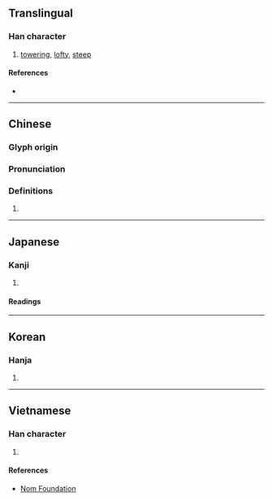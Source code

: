 {{character info}}
==Translingual==

===Han character===
{{Han char|rn=46|rad=山|as=12|sn=15|four=28766|canj=UCWA|ids=⿰山曾}}

# [[towering]], [[lofty]], [[steep]]

====References====
* {{Han ref|kx=0319.270|dkj=08458|hdz=10799.110|uh=5D92|ud=23954|bh=E565|bd=58725}}

----

==Chinese==
{{zh-forms}}

===Glyph origin===
{{Han etym}}

===Pronunciation===
{{zh-pron
|m=céng
|c=cang4
|mc=y
|oc=y
|cat=
}}

===Definitions===
{{zh-hanzi}}

# {{rfdef|zh}}

----

==Japanese==

===Kanji===
{{ja-kanji|grade=|rs=山12}}

# {{rfdef|ja|sort=山12}}

====Readings====
{{ja-readings|on=しょう, ぞう, そう, じょう|kun=}}

----

==Korean==

===Hanja===
{{ko-hanja|hangeul=증}}

# {{rfdef|ko|sort=山12}}

----

==Vietnamese==

===Han character===
{{vi-readings|rs=山12|reading=tằng}}

# {{rfdef|vi|sort=山12}}

====References====
* [http://nomfoundation.org/common/nom_details.php?codepoint=5d92 Nom Foundation]